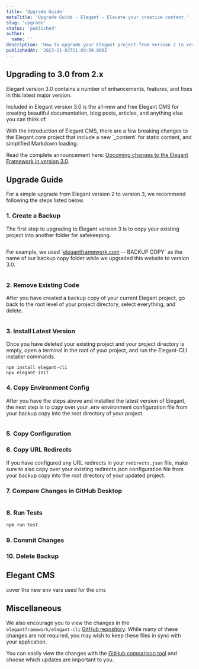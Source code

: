 ```yaml
---
title: 'Upgrade Guide'
metaTitle: 'Upgrade Guide - Elegant - Elevate your creative content.'
slug: 'upgrade'
status: 'published'
author:
  name: ''
description: 'How to upgrade your Elegant project from version 2 to version 3.0. Included in version 3 is the all-new Elegant CMS, perfect for creating amazing content.'
publishedAt: '2023-11-02T11:09:59.000Z'
---
```


## Upgrading to 3.0 from 2.x

Elegant version 3.0 contains a number of enhancements, features, and fixes in this latest major version.

Included in Elegant version 3.0 is the all-new and free Elegant CMS for creating beautiful documentation, blog posts, articles, and anything else you can think of.

With the introduction of Elegant CMS, there are a few breaking changes to the Elegant core project that include a new \`\_content\` for static content, and simplified Markdown loading.

Read the complete announcement here: [Upcoming changes to the Elegant Framework in version 3.0](/blog/elegant-version-3-upcoming-changes).

## Upgrade Guide

For a simple upgrade from Elegant version 2 to version 3, we recommend following the steps listed below.

### 1\. Create a Backup

The first step to upgrading to Elegant version 3 is to copy your existing project into another folder for safekeeping.



<div class="my-8 shadow-xl"><img class="rounded-xl" src="/images/screenshot-2023-11-01-150328-cyMD.png" alt=""></div>



For example, we used \`[elegantframework.com](http://elegantframework.com) \-- BACKUP COPY\` as the name of our backup copy folder while we upgraded this website to version 3.0.



<div class="my-8 shadow-xl"><img class="rounded-xl" src="/images/screenshot-2023-11-01-150537-Y0NT.png" alt=""></div>



### 2\. Remove Existing Code

After you have created a backup copy of your current Elegant project, go back to the root level of your project directory, select everything, and delete.



<div class="my-8 shadow-xl"><img class="rounded-xl" src="/images/screenshot-2023-11-01-150832-M0MD.png" alt=""></div>



### 3\. Install Latest Version

Once you have deleted your existing project and your project directory is empty, open a terminal in the root of your project, and run the Elegant-CLI installer commands.

```null
npm install elegant-cli
npx elegant-init
```

### 4\. Copy Environment Config

After you have the steps above and installed the latest version of Elegant, the next step is to copy over your .env environment configuration file from your backup copy into the root directory of your project.



<div class="my-8 shadow-xl"><img class="rounded-xl" src="/images/screenshot-2023-11-02-092009-Q5NT.png" alt=""></div>



### 5\. Copy Configuration



### 6\. Copy URL Redirects

If you have configured any URL redirects in your `redirects.json` file, make sure to also copy over your existing redirects.json configuration file from your backup copy into the root directory of your updated project.

### 7\. Compare Changes in GitHub Desktop





<div class="my-8 shadow-xl"><img class="rounded-xl" src="/api/images/screenshot-2023-11-02-142921-I3OT.png" alt=""></div>



### 8\. Run Tests

```javascript
npm run test
```

### 9\. Commit Changes



### 10\. Delete Backup



## Elegant CMS

cover the new env vars used for the cms

## Miscellaneous

We also encourage you to view the changes in the `elegantframework/elegant-cli` [GitHub repository](https://github.com/elegantframework/elegant-cli). While many of these changes are not required, you may wish to keep these files in sync with your application.

You can easily view the changes with the [GitHub comparison tool](https://github.com/elegantframework/elegant-cli/compare/v2.3…v3.0-alpha) and choose which updates are important to you.

